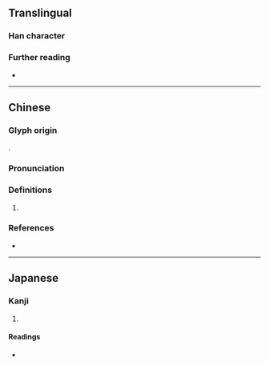 {{character info}}
==Translingual==

===Han character===
{{Han char|rn=38|rad=女|as=09|sn=12|four=51486|canj=VYBC|ids=⿰女貞}}

===Further reading===
* {{Han ref|kx=0267.140|dkj=06519|hdz=21064.180|uh=5A9C|ud=23196|bh=D8CC|bd=55500}}

----

==Chinese==
{{zh-forms}}

===Glyph origin===
{{Han compound|女|貞|c1=s|c2=p|ls=psc|t1=woman}}.

===Pronunciation===
{{zh-pron
|m=zhēng
|c=zing1
|mc=y
|oc=y
|cat=
}}

===Definitions===
{{head|zh|Han character}}

# {{rfdef|zh}}

===References===
* {{R:yue:Hanzi}}

----

==Japanese==

===Kanji===
{{ja-kanji|grade=|rs=女09}}

# {{rfdef|ja|sort=女09}}

====Readings====
* {{ja-readings|on=[[てい]] (tei), [[ちょう]] (chō)|kun=[[あざな]] (azana)}}